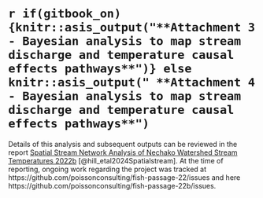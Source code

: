 #  `r if(gitbook_on){knitr::asis_output("**Attachment 3 - Bayesian analysis to map stream discharge and temperature causal effects pathways**")} else knitr::asis_output(" **Attachment 4 - Bayesian analysis to map stream discharge and temperature causal effects pathways**")` {-#attach-bayes}

Details of this analysis and subsequent outputs can be reviewed in the report [Spatial Stream Network Analysis of Nechako Watershed Stream Temperatures 2022b](https://www.poissonconsulting.ca/temporary-hidden-link/1295467017/fish-passage-22b/) [@hill_etal2024Spatialstream]. 
At the time of reporting, ongoing work regarding the project was tracked at https://github.com/poissonconsulting/fish-passage-22/issues 
and here https://github.com/poissonconsulting/fish-passage-22b/issues. 
